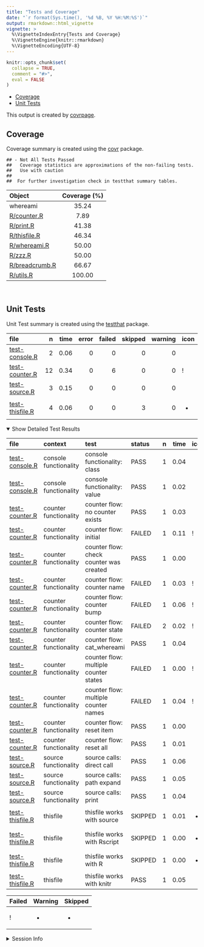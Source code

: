 ```yaml
---
title: "Tests and Coverage"
date: "`r format(Sys.time(), '%d %B, %Y %H:%M:%S')`"
output: rmarkdown::html_vignette
vignette: >
  %\VignetteIndexEntry{Tests and Coverage}
  %\VignetteEngine{knitr::rmarkdown}
  %\VignetteEncoding{UTF-8}
---
```

  
```r
knitr::opts_chunk$set(
  collapse = TRUE,
  comment = "#>",
  eval = FALSE
)
```

<!--- Placeholder for tests/README.md Do Not Edit--->
-   <a href="#coverage" id="toc-coverage">Coverage</a>
-   <a href="#unit-tests" id="toc-unit-tests">Unit Tests</a>

This output is created by
[covrpage](https://github.com/yonicd/covrpage).

## Coverage

Coverage summary is created using the
[covr](https://github.com/r-lib/covr) package.

    ## - Not All Tests Passed
    ##   Coverage statistics are approximations of the non-failing tests.
    ##   Use with caution
    ## 
    ##  For further investigation check in testthat summary tables.

<table>
<thead>
<tr>
<th style="text-align:left;">
Object
</th>
<th style="text-align:center;">
Coverage (%)
</th>
</tr>
</thead>
<tbody>
<tr>
<td style="text-align:left;">
whereami
</td>
<td style="text-align:center;">
35.24
</td>
</tr>
<tr>
<td style="text-align:left;">
[R/counter.R](https://github.com/yonicd/whereami/blob/knitr_fix/R/counter.R)
</td>
<td style="text-align:center;">
7.89
</td>
</tr>
<tr>
<td style="text-align:left;">
[R/print.R](https://github.com/yonicd/whereami/blob/knitr_fix/R/print.R)
</td>
<td style="text-align:center;">
41.38
</td>
</tr>
<tr>
<td style="text-align:left;">
[R/thisfile.R](https://github.com/yonicd/whereami/blob/knitr_fix/R/thisfile.R)
</td>
<td style="text-align:center;">
46.34
</td>
</tr>
<tr>
<td style="text-align:left;">
[R/whereami.R](https://github.com/yonicd/whereami/blob/knitr_fix/R/whereami.R)
</td>
<td style="text-align:center;">
50.00
</td>
</tr>
<tr>
<td style="text-align:left;">
[R/zzz.R](https://github.com/yonicd/whereami/blob/knitr_fix/R/zzz.R)
</td>
<td style="text-align:center;">
50.00
</td>
</tr>
<tr>
<td style="text-align:left;">
[R/breadcrumb.R](https://github.com/yonicd/whereami/blob/knitr_fix/R/breadcrumb.R)
</td>
<td style="text-align:center;">
66.67
</td>
</tr>
<tr>
<td style="text-align:left;">
[R/utils.R](https://github.com/yonicd/whereami/blob/knitr_fix/R/utils.R)
</td>
<td style="text-align:center;">
100.00
</td>
</tr>
</tbody>
</table>

<br>

## Unit Tests

Unit Test summary is created using the
[testthat](https://github.com/r-lib/testthat) package.

<table>
<thead>
<tr>
<th style="text-align:left;">
file
</th>
<th style="text-align:right;">
n
</th>
<th style="text-align:right;">
time
</th>
<th style="text-align:right;">
error
</th>
<th style="text-align:right;">
failed
</th>
<th style="text-align:right;">
skipped
</th>
<th style="text-align:right;">
warning
</th>
<th style="text-align:left;">
icon
</th>
</tr>
</thead>
<tbody>
<tr>
<td style="text-align:left;">
[test-console.R](https://github.com/yonicd/whereami/blob/knitr_fix/tests/testthat/test-console.R)
</td>
<td style="text-align:right;">
2
</td>
<td style="text-align:right;">
0.06
</td>
<td style="text-align:right;">
0
</td>
<td style="text-align:right;">
0
</td>
<td style="text-align:right;">
0
</td>
<td style="text-align:right;">
0
</td>
<td style="text-align:left;">
</td>
</tr>
<tr>
<td style="text-align:left;">
[test-counter.R](https://github.com/yonicd/whereami/blob/knitr_fix/tests/testthat/test-counter.R)
</td>
<td style="text-align:right;">
12
</td>
<td style="text-align:right;">
0.34
</td>
<td style="text-align:right;">
0
</td>
<td style="text-align:right;">
6
</td>
<td style="text-align:right;">
0
</td>
<td style="text-align:right;">
0
</td>
<td style="text-align:left;">
!
</td>
</tr>
<tr>
<td style="text-align:left;">
[test-source.R](https://github.com/yonicd/whereami/blob/knitr_fix/tests/testthat/test-source.R)
</td>
<td style="text-align:right;">
3
</td>
<td style="text-align:right;">
0.15
</td>
<td style="text-align:right;">
0
</td>
<td style="text-align:right;">
0
</td>
<td style="text-align:right;">
0
</td>
<td style="text-align:right;">
0
</td>
<td style="text-align:left;">
</td>
</tr>
<tr>
<td style="text-align:left;">
[test-thisfile.R](https://github.com/yonicd/whereami/blob/knitr_fix/tests/testthat/test-thisfile.R)
</td>
<td style="text-align:right;">
4
</td>
<td style="text-align:right;">
0.06
</td>
<td style="text-align:right;">
0
</td>
<td style="text-align:right;">
0
</td>
<td style="text-align:right;">
3
</td>
<td style="text-align:right;">
0
</td>
<td style="text-align:left;">

-   </td>
    </tr>
    </tbody>
    </table>

<details open>
<summary>
Show Detailed Test Results
</summary>
<table>
<thead>
<tr>
<th style="text-align:left;">
file
</th>
<th style="text-align:left;">
context
</th>
<th style="text-align:left;">
test
</th>
<th style="text-align:left;">
status
</th>
<th style="text-align:right;">
n
</th>
<th style="text-align:right;">
time
</th>
<th style="text-align:left;">
icon
</th>
</tr>
</thead>
<tbody>
<tr>
<td style="text-align:left;">
[test-console.R](https://github.com/yonicd/whereami/blob/knitr_fix/tests/testthat/test-console.R#L8)
</td>
<td style="text-align:left;">
console functionality
</td>
<td style="text-align:left;">
console functionality: class
</td>
<td style="text-align:left;">
PASS
</td>
<td style="text-align:right;">
1
</td>
<td style="text-align:right;">
0.04
</td>
<td style="text-align:left;">
</td>
</tr>
<tr>
<td style="text-align:left;">
[test-console.R](https://github.com/yonicd/whereami/blob/knitr_fix/tests/testthat/test-console.R#L12)
</td>
<td style="text-align:left;">
console functionality
</td>
<td style="text-align:left;">
console functionality: value
</td>
<td style="text-align:left;">
PASS
</td>
<td style="text-align:right;">
1
</td>
<td style="text-align:right;">
0.02
</td>
<td style="text-align:left;">
</td>
</tr>
<tr>
<td style="text-align:left;">
[test-counter.R](https://github.com/yonicd/whereami/blob/knitr_fix/tests/testthat/test-counter.R#L7)
</td>
<td style="text-align:left;">
counter functionality
</td>
<td style="text-align:left;">
counter flow: no counter exists
</td>
<td style="text-align:left;">
PASS
</td>
<td style="text-align:right;">
1
</td>
<td style="text-align:right;">
0.03
</td>
<td style="text-align:left;">
</td>
</tr>
<tr>
<td style="text-align:left;">
[test-counter.R](https://github.com/yonicd/whereami/blob/knitr_fix/tests/testthat/test-counter.R#L13)
</td>
<td style="text-align:left;">
counter functionality
</td>
<td style="text-align:left;">
counter flow: initial
</td>
<td style="text-align:left;">
FAILED
</td>
<td style="text-align:right;">
1
</td>
<td style="text-align:right;">
0.11
</td>
<td style="text-align:left;">
!
</td>
</tr>
<tr>
<td style="text-align:left;">
[test-counter.R](https://github.com/yonicd/whereami/blob/knitr_fix/tests/testthat/test-counter.R#L17)
</td>
<td style="text-align:left;">
counter functionality
</td>
<td style="text-align:left;">
counter flow: check counter was created
</td>
<td style="text-align:left;">
PASS
</td>
<td style="text-align:right;">
1
</td>
<td style="text-align:right;">
0.00
</td>
<td style="text-align:left;">
</td>
</tr>
<tr>
<td style="text-align:left;">
[test-counter.R](https://github.com/yonicd/whereami/blob/knitr_fix/tests/testthat/test-counter.R#L21)
</td>
<td style="text-align:left;">
counter functionality
</td>
<td style="text-align:left;">
counter flow: counter name
</td>
<td style="text-align:left;">
FAILED
</td>
<td style="text-align:right;">
1
</td>
<td style="text-align:right;">
0.03
</td>
<td style="text-align:left;">
!
</td>
</tr>
<tr>
<td style="text-align:left;">
[test-counter.R](https://github.com/yonicd/whereami/blob/knitr_fix/tests/testthat/test-counter.R#L25)
</td>
<td style="text-align:left;">
counter functionality
</td>
<td style="text-align:left;">
counter flow: counter bump
</td>
<td style="text-align:left;">
FAILED
</td>
<td style="text-align:right;">
1
</td>
<td style="text-align:right;">
0.06
</td>
<td style="text-align:left;">
!
</td>
</tr>
<tr>
<td style="text-align:left;">
[test-counter.R](https://github.com/yonicd/whereami/blob/knitr_fix/tests/testthat/test-counter.R#L29)
</td>
<td style="text-align:left;">
counter functionality
</td>
<td style="text-align:left;">
counter flow: counter state
</td>
<td style="text-align:left;">
FAILED
</td>
<td style="text-align:right;">
2
</td>
<td style="text-align:right;">
0.02
</td>
<td style="text-align:left;">
!
</td>
</tr>
<tr>
<td style="text-align:left;">
[test-counter.R](https://github.com/yonicd/whereami/blob/knitr_fix/tests/testthat/test-counter.R#L34)
</td>
<td style="text-align:left;">
counter functionality
</td>
<td style="text-align:left;">
counter flow: cat_whereami
</td>
<td style="text-align:left;">
PASS
</td>
<td style="text-align:right;">
1
</td>
<td style="text-align:right;">
0.04
</td>
<td style="text-align:left;">
</td>
</tr>
<tr>
<td style="text-align:left;">
[test-counter.R](https://github.com/yonicd/whereami/blob/knitr_fix/tests/testthat/test-counter.R#L38_L39)
</td>
<td style="text-align:left;">
counter functionality
</td>
<td style="text-align:left;">
counter flow: multiple counter states
</td>
<td style="text-align:left;">
FAILED
</td>
<td style="text-align:right;">
1
</td>
<td style="text-align:right;">
0.00
</td>
<td style="text-align:left;">
!
</td>
</tr>
<tr>
<td style="text-align:left;">
[test-counter.R](https://github.com/yonicd/whereami/blob/knitr_fix/tests/testthat/test-counter.R#L43)
</td>
<td style="text-align:left;">
counter functionality
</td>
<td style="text-align:left;">
counter flow: multiple counter names
</td>
<td style="text-align:left;">
FAILED
</td>
<td style="text-align:right;">
1
</td>
<td style="text-align:right;">
0.04
</td>
<td style="text-align:left;">
!
</td>
</tr>
<tr>
<td style="text-align:left;">
[test-counter.R](https://github.com/yonicd/whereami/blob/knitr_fix/tests/testthat/test-counter.R#L48)
</td>
<td style="text-align:left;">
counter functionality
</td>
<td style="text-align:left;">
counter flow: reset item
</td>
<td style="text-align:left;">
PASS
</td>
<td style="text-align:right;">
1
</td>
<td style="text-align:right;">
0.00
</td>
<td style="text-align:left;">
</td>
</tr>
<tr>
<td style="text-align:left;">
[test-counter.R](https://github.com/yonicd/whereami/blob/knitr_fix/tests/testthat/test-counter.R#L53)
</td>
<td style="text-align:left;">
counter functionality
</td>
<td style="text-align:left;">
counter flow: reset all
</td>
<td style="text-align:left;">
PASS
</td>
<td style="text-align:right;">
1
</td>
<td style="text-align:right;">
0.01
</td>
<td style="text-align:left;">
</td>
</tr>
<tr>
<td style="text-align:left;">
[test-source.R](https://github.com/yonicd/whereami/blob/knitr_fix/tests/testthat/test-source.R#L7)
</td>
<td style="text-align:left;">
source functionality
</td>
<td style="text-align:left;">
source calls: direct call
</td>
<td style="text-align:left;">
PASS
</td>
<td style="text-align:right;">
1
</td>
<td style="text-align:right;">
0.06
</td>
<td style="text-align:left;">
</td>
</tr>
<tr>
<td style="text-align:left;">
[test-source.R](https://github.com/yonicd/whereami/blob/knitr_fix/tests/testthat/test-source.R#L11)
</td>
<td style="text-align:left;">
source functionality
</td>
<td style="text-align:left;">
source calls: path expand
</td>
<td style="text-align:left;">
PASS
</td>
<td style="text-align:right;">
1
</td>
<td style="text-align:right;">
0.05
</td>
<td style="text-align:left;">
</td>
</tr>
<tr>
<td style="text-align:left;">
[test-source.R](https://github.com/yonicd/whereami/blob/knitr_fix/tests/testthat/test-source.R#L15)
</td>
<td style="text-align:left;">
source functionality
</td>
<td style="text-align:left;">
source calls: print
</td>
<td style="text-align:left;">
PASS
</td>
<td style="text-align:right;">
1
</td>
<td style="text-align:right;">
0.04
</td>
<td style="text-align:left;">
</td>
</tr>
<tr>
<td style="text-align:left;">
[test-thisfile.R](https://github.com/yonicd/whereami/blob/knitr_fix/tests/testthat/test-thisfile.R#L7)
</td>
<td style="text-align:left;">
thisfile
</td>
<td style="text-align:left;">
thisfile works with source
</td>
<td style="text-align:left;">
SKIPPED
</td>
<td style="text-align:right;">
1
</td>
<td style="text-align:right;">
0.01
</td>
<td style="text-align:left;">

-   </td>
    </tr>
    <tr>
    <td style="text-align:left;">
    [test-thisfile.R](https://github.com/yonicd/whereami/blob/knitr_fix/tests/testthat/test-thisfile.R#L13)
    </td>
    <td style="text-align:left;">
    thisfile
    </td>
    <td style="text-align:left;">
    thisfile works with Rscript
    </td>
    <td style="text-align:left;">
    SKIPPED
    </td>
    <td style="text-align:right;">
    1
    </td>
    <td style="text-align:right;">
    0.00
    </td>
    <td style="text-align:left;">

    -   </td>
        </tr>
        <tr>
        <td style="text-align:left;">
        [test-thisfile.R](https://github.com/yonicd/whereami/blob/knitr_fix/tests/testthat/test-thisfile.R#L21)
        </td>
        <td style="text-align:left;">
        thisfile
        </td>
        <td style="text-align:left;">
        thisfile works with R
        </td>
        <td style="text-align:left;">
        SKIPPED
        </td>
        <td style="text-align:right;">
        1
        </td>
        <td style="text-align:right;">
        0.00
        </td>
        <td style="text-align:left;">

        -   </td>
            </tr>
            <tr>
            <td style="text-align:left;">
            [test-thisfile.R](https://github.com/yonicd/whereami/blob/knitr_fix/tests/testthat/test-thisfile.R#L32_L36)
            </td>
            <td style="text-align:left;">
            thisfile
            </td>
            <td style="text-align:left;">
            thisfile works with knitr
            </td>
            <td style="text-align:left;">
            PASS
            </td>
            <td style="text-align:right;">
            1
            </td>
            <td style="text-align:right;">
            0.05
            </td>
            <td style="text-align:left;">
            </td>
            </tr>
            </tbody>
            </table>

<table>
<thead>
<tr>
<th style="text-align:left;">
Failed
</th>
<th style="text-align:left;">
Warning
</th>
<th style="text-align:left;">
Skipped
</th>
</tr>
</thead>
<tbody>
<tr>
<td style="text-align:left;">
!
</td>
<td style="text-align:left;">

-   </td>
    <td style="text-align:left;">

    -   </td>
        </tr>
        </tbody>
        </table>

</details>
<details>
<summary>
Session Info
</summary>
<table>
<thead>
<tr>
<th style="text-align:left;">
Field
</th>
<th style="text-align:left;">
Value
</th>
</tr>
</thead>
<tbody>
<tr>
<td style="text-align:left;">
Version
</td>
<td style="text-align:left;">
R version 4.2.1 (2022-06-23 ucrt)
</td>
</tr>
<tr>
<td style="text-align:left;">
Platform
</td>
<td style="text-align:left;">
x86_64-w64-mingw32/x64 (64-bit)
</td>
</tr>
<tr>
<td style="text-align:left;">
Running
</td>
<td style="text-align:left;">
Windows 10 x64 (build 19042)
</td>
</tr>
<tr>
<td style="text-align:left;">
Language
</td>
<td style="text-align:left;">
English_United States
</td>
</tr>
<tr>
<td style="text-align:left;">
Timezone
</td>
<td style="text-align:left;">
America/New_York
</td>
</tr>
</tbody>
</table>
<table>
<thead>
<tr>
<th style="text-align:left;">
Package
</th>
<th style="text-align:left;">
Version
</th>
</tr>
</thead>
<tbody>
<tr>
<td style="text-align:left;">
testthat
</td>
<td style="text-align:left;">
3.1.6
</td>
</tr>
<tr>
<td style="text-align:left;">
covr
</td>
<td style="text-align:left;">
3.6.1
</td>
</tr>
<tr>
<td style="text-align:left;">
covrpage
</td>
<td style="text-align:left;">
0.0.71
</td>
</tr>
</tbody>
</table>
</details>
<!--- Final Status : error/failed --->
